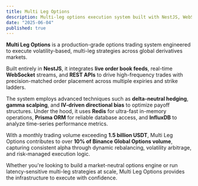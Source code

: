```yaml
---
title: Multi Leg Options
description: Multi-leg options execution system built with NestJS, WebSocket, Redis, Prisma ORM, and InfluxDB, powering over 10% of Binance Options volume. It delivers precision market execution and delta-neutral hedging at scale, processing 50,000+ contracts daily across BTC, ETH with sub-millisecond latency and advanced risk management. Features comprehensive monitoring dashboards for strategy performance and regulatory compliance reporting.
date: "2025-06-04"
published: true
---
```


**Multi Leg Options** is a production-grade options trading system engineered to execute volatility-based, multi-leg strategies across global derivatives markets. 

Built entirely in **NestJS**, it integrates **live order book feeds**, real-time **WebSocket** streams, and **REST APIs** to drive high-frequency trades with precision-matched order placement across multiple expiries and strike ladders.

The system employs advanced techniques such as **delta-neutral hedging**, **gamma scalping**, and **IV-driven directional bias** to optimize payoff structures. Under the hood, it uses **Redis** for ultra-fast in-memory operations, **Prisma ORM** for reliable database access, and **InfluxDB** to analyze time-series performance metrics.

With a monthly trading volume exceeding **1.5 billion USDT**, Multi Leg Options contributes to over **10% of Binance Global Options volume**, capturing consistent alpha through dynamic rebalancing, volatility arbitrage, and risk-managed execution logic.

Whether you're looking to build a market-neutral options engine or run latency-sensitive multi-leg strategies at scale, Multi Leg Options provides the infrastructure to execute with confidence.
